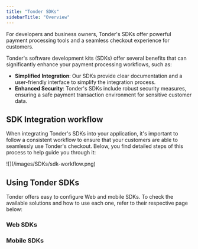```yaml
---
title: "Tonder SDKs"
sidebarTitle: "Overview"
---
```


For developers and business owners, Tonder's SDKs offer powerful payment processing tools and a seamless checkout experience for customers.

Tonder's software development kits (SDKs) offer several benefits that can significantly enhance your payment processing workflows, such as:

- **Simplified Integration**: Our SDKs provide clear documentation and a user-friendly interface to simplify the integration process.
- **Enhanced Security**: Tonder's SDKs include robust security measures, ensuring a safe payment transaction environment for sensitive customer data.

## SDK Integration workflow

When integrating Tonder's SDKs into your application, it's important to follow a consistent workflow to ensure that your customers are able to seamlessly use Tonder's checkout. Below, you find detailed steps of this process to help guide you through it:

<Frame>![](/images/SDKs/sdk-workflow.png) </Frame>

## Using Tonder SDKs

Tonder offers easy to configure Web and mobile SDKs. To check the available solutions and how to use each one, refer to their respective page below:

### Web SDKs

<CardGroup cols={1}>
  <Card title="JS SDK" icon="js" href="./web/js-sdk"/>
</CardGroup>
  
### Mobile SDKs

<CardGroup cols={1}>
  <Card title="Ionic SDK Lite" icon="mobile" href="./mobile/ionic-sdk-lite"/>
</CardGroup>
<CardGroup cols={2}>
  <Card title="Flutter SDK Lite" icon="mobile" href="./mobile/flutter/flutter-sdk-lite"/>
  <Card title="Flutter SDK Full" icon="mobile" href="./mobile/flutter/flutter-sdk-full"/>
</CardGroup>
